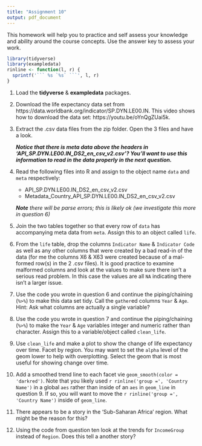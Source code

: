 ```yaml
---
title: "Assignment 10"
output: pdf_document
---
```


This homework will help you to practice and self assess your knowledge and ability around the course concepts.  Use the answer key to assess your work.  

```r
library(tidyverse)
library(exampledata)
rinline <- function(l, r) {
  sprintf('``` %s `%s` ```', l, r)
}
```


1. Load the **tidyverse** & **exampledata** packages.

2. Download the life expectancy data set from https://data.worldbank.org/indicator/SP.DYN.LE00.IN.  This video shows how to download the data set: https://youtu.be/oYnQgZUai5k.

3. Extract the .csv data files from the zip folder.  Open the 3 files and have a look.  

    ***Notice that there is meta data above the headers in 'API_SP.DYN.LE00.IN_DS2_en_csv_v2.csv'?  You'll want to use this information to read in the data properly in the next question.***

4. Read the following files into R and assign to the object name `data` and `meta` respectively:

    - API_SP.DYN.LE00.IN_DS2_en_csv_v2.csv    
    - Metadata_Country_API_SP.DYN.LE00.IN_DS2_en_csv_v2.csv    
    
    ***Note*** *there will be parse errors; this is likely ok (we investigate this more in question 6)*

    
5. Join the two tables together so that every row of `data` has accompanying meta data from `meta`.  Assign this to an object called `life`.

6. From the `life` table, drop the columns `Indicator Name` & `Indicator Code` as well as any other columns that were created by a bad read-in of the data (for me the columns X6 & X63 were created because of a mal-formed row(s) in the 2 .csv files).  It is good practice to examine malformed columns and look at the values to make sure there isn't a serious read problem.  In this case the values are all `NA` indicating there isn't a larger issue.

7. Use the code you wrote in question 6 and continue the piping/chaining (`%>%`) to make this data set tidy.  Call the `gather`ed columns `Year` & `Age`.  Hint: Ask what columns are actually a single variable?  


8. Use the code you wrote in question 7 and continue the piping/chaining (`%>%`) to make the `Year` & `Age` variables integer and numeric rather than character.  Assign this to a variable/object called `clean_life`.

9. Use `clean_life` and make a plot to show the change of life expectancy over time.  Facet by region.  You may want to set the `alpha` level of the geom lower to help with overplotting.  Select the geom that is most useful for showing change over time.

10. Add a smoothed trend line to each facet vie `geom_smooth(color = 'darkred')`.  Note that you likely used `r rinline('group =', 'Country Name')` in a global `aes` rather than inside of an `aes` in `geom_line` in question 9.  If so, you will want to move the `r rinline('group =', 'Country Name')` inside of `geom_line`.

11. There appears to be a story in the 'Sub-Saharan Africa' region.  What might be the reason for this?

12. Using the code from question ten look at the trends for `IncomeGroup` instead of `Region`.  Does this tell a another story?




